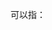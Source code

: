 '''{{PAGENAMEBASE}}'''可以指：
{{PRC admin/disambig|45/10/25/212/000|50/02/30/114/000}}
{{disambig|cat=三字中国镇名消歧义}}